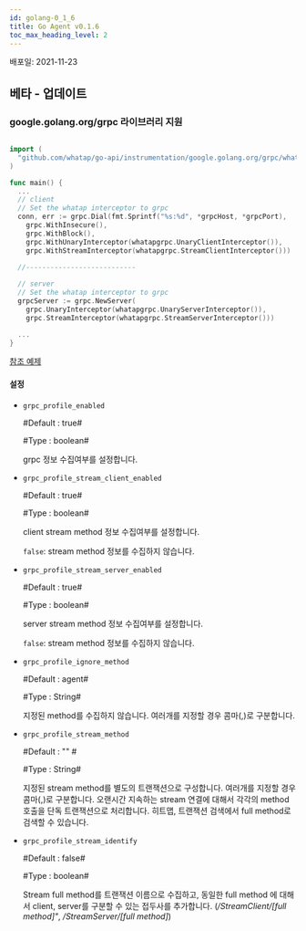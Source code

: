 ```yaml
---
id: golang-0_1_6
title: Go Agent v0.1.6
toc_max_heading_level: 2
---
```



배포일: 2021-11-23

## 베타 - 업데이트

### google.golang.org/grpc 라이브러리 지원

```go title='Install guide'

import (
  "github.com/whatap/go-api/instrumentation/google.golang.org/grpc/whatapgrpc"
)

func main() {
  ...
  // client
  // Set the whatap interceptor to grpc
  conn, err := grpc.Dial(fmt.Sprintf("%s:%d", *grpcHost, *grpcPort),
    grpc.WithInsecure(),
    grpc.WithBlock(),
    grpc.WithUnaryInterceptor(whatapgrpc.UnaryClientInterceptor()),
    grpc.WithStreamInterceptor(whatapgrpc.StreamClientInterceptor()))
      
  //---------------------------

  // server
  // Set the whatap interceptor to grpc
  grpcServer := grpc.NewServer(
    grpc.UnaryInterceptor(whatapgrpc.UnaryServerInterceptor()),
    grpc.StreamInterceptor(whatapgrpc.StreamServerInterceptor()))

  ...
}
```

[참조 예제](https://github.com/whatap/go-api-example/tree/main/google.golang.org/grpc)


#### 설정

* `grpc_profile_enabled`

  #Default : true#

  #Type : boolean# 

  grpc 정보 수집여부를 설정합니다. 

* `grpc_profile_stream_client_enabled`

  #Default : true#

  #Type : boolean#

  client stream method 정보 수집여부를 설정합니다.

  `false`: stream method 정보를 수집하지 않습니다. 

* `grpc_profile_stream_server_enabled`

  #Default : true#

  #Type : boolean#

  server stream method 정보 수집여부를 설정합니다.

  `false`: stream method 정보를 수집하지 않습니다. 

* `grpc_profile_ignore_method`

  #Default : agent#

  #Type : String# 

  지정된 method를 수집하지 않습니다. 여러개를 지정할 경우 콤마(,)로 구분합니다.

* `grpc_profile_stream_method`

  #Default : "" #

  #Type : String# 

  지정된 stream method를 별도의 트랜잭션으로 구성합니다. 여러개를 지정할 경우 콤마(,)로 구분합니다. 오랜시간 지속하는 stream 연결에 대해서 각각의 method 호출을 단독 트랜잭션으로 처리합니다. 히트맵, 트랜잭션 검색에서 full method로 검색할 수 있습니다. 

* `grpc_profile_stream_identify`

  #Default : false#

  #Type : boolean#

  Stream full method를 트랜잭션 이름으로 수집하고, 동일한 full method 에 대해서 client, server를 구분할 수 있는 접두사를 추가합니다. (*/StreamClient/[full method]"*, */StreamServer/[full method]*)

